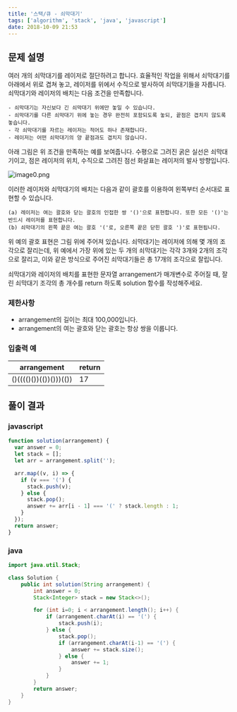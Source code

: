 ```yaml
---
title: '스택/큐 - 쇠막대기'
tags: ['algorithm', 'stack', 'java', 'javascript']
date: 2018-10-09 21:53
---
```


<!--truncate-->

## 문제 설명

여러 개의 쇠막대기를 레이저로 절단하려고 합니다. 효율적인 작업을 위해서 쇠막대기를 아래에서 위로 겹쳐 놓고, 레이저를 위에서 수직으로 발사하여 쇠막대기들을 자릅니다. 쇠막대기와 레이저의 배치는 다음 조건을 만족합니다.

```
- 쇠막대기는 자신보다 긴 쇠막대기 위에만 놓일 수 있습니다.
- 쇠막대기를 다른 쇠막대기 위에 놓는 경우 완전히 포함되도록 놓되, 끝점은 겹치지 않도록 놓습니다.
- 각 쇠막대기를 자르는 레이저는 적어도 하나 존재합니다.
- 레이저는 어떤 쇠막대기의 양 끝점과도 겹치지 않습니다.
```

아래 그림은 위 조건을 만족하는 예를 보여줍니다. 수평으로 그려진 굵은 실선은 쇠막대기이고, 점은 레이저의 위치, 수직으로 그려진 점선 화살표는 레이저의 발사 방향입니다.

![image0.png](https://grepp-programmers.s3.amazonaws.com/files/ybm/dbd166625b/d3ae656b-bb7b-421c-9f74-fa9ea800b860.png)

이러한 레이저와 쇠막대기의 배치는 다음과 같이 괄호를 이용하여 왼쪽부터 순서대로 표현할 수 있습니다.

```
(a) 레이저는 여는 괄호와 닫는 괄호의 인접한 쌍 '()'으로 표현합니다. 또한 모든 '()'는 반드시 레이저를 표현합니다.
(b) 쇠막대기의 왼쪽 끝은 여는 괄호 '('로, 오른쪽 끝은 닫힌 괄호 ')'로 표현됩니다.
```

위 예의 괄호 표현은 그림 위에 주어져 있습니다.
쇠막대기는 레이저에 의해 몇 개의 조각으로 잘리는데, 위 예에서 가장 위에 있는 두 개의 쇠막대기는 각각 3개와 2개의 조각으로 잘리고, 이와 같은 방식으로 주어진 쇠막대기들은 총 17개의 조각으로 잘립니다.

쇠막대기와 레이저의 배치를 표현한 문자열 arrangement가 매개변수로 주어질 때, 잘린 쇠막대기 조각의 총 개수를 return 하도록 solution 함수를 작성해주세요.

### 제한사항

- arrangement의 길이는 최대 100,000입니다.
- arrangement의 여는 괄호와 닫는 괄호는 항상 쌍을 이룹니다.

### 입출력 예

| arrangement            | return |
| ---------------------- | ------ |
| ()(((()())(())()))(()) | 17     |

## 풀이 결과

### javascript

```javascript
function solution(arrangement) {
  var answer = 0;
  let stack = [];
  let arr = arrangement.split('');

  arr.map((v, i) => {
    if (v === '(') {
      stack.push(v);
    } else {
      stack.pop();
      answer += arr[i - 1] === '(' ? stack.length : 1;
    }
  });
  return answer;
}
```

### java

```java
import java.util.Stack;

class Solution {
    public int solution(String arrangement) {
        int answer = 0;
        Stack<Integer> stack = new Stack<>();

        for (int i=0; i < arrangement.length(); i++) {
            if (arrangement.charAt(i) == '(') {
                stack.push(i);
            } else {
                stack.pop();
                if (arrangement.charAt(i-1) == '(') {
                    answer += stack.size();
                } else {
                    answer += 1;
                }
            }
        }
        return answer;
    }
}
```
